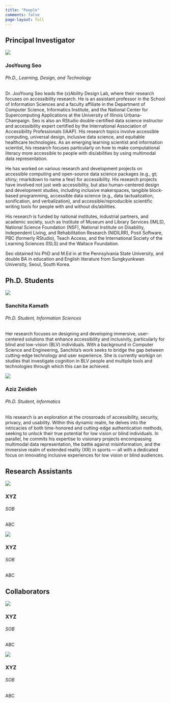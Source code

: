 ```yaml
---
title: "People"
comments: false
page-layout: full
---
```


## Principal Investigator

::: {.grid}
::: {.g-col-12 .g-col-md-12}

<div class="card mb-3">
<div class="card-body">
<img src="assets/images/js.jpg"/>
<h3 class="card-title">JooYoung Seo</h3>
<h6 class="card-subtitle text-muted">Ph.D., Learning, Design, and Technology</h6>
</div>
<div class="card-body">
<p class="card-text">Dr. JooYoung Seo leads the (x)Ability Design Lab, where their research focuses on accessibility research. He is an assistant professor in the School of Information Sciences and a faculty affiliate in the Department of Computer Science, Informatics Institute, and the National Center for Supercomputing Applications at the University of Illinois Urbana-Champaign. Seo is also an RStudio double-certified data science instructor and accessibility expert certified by the International Association of Accessibility Professionals (IAAP). His research topics involve accessible computing, universal design, inclusive data science, and equitable healthcare technologies. As an emerging learning scientist and information scientist, his research focuses particularly on how to make computational literacy more accessible to people with dis/abilities by using multimodal data representation.

He has worked on various research and development projects on accessible computing and open-source data science packages (e.g., gt; shiny; rmarkdown to name a few) for accessibility. His research projects have involved not just web accessibility, but also human-centered design and development studies, including inclusive makerspaces, tangible block-based programming, accessible data science (e.g., data tactualization, sonification, and verbalization), and accessible/reproducible scientific writing tools for people with and without dis/abilities.

His research is funded by national institutes, industrial partners, and academic society, such as Institute of Museum and Library Services (IMLS), National Science Foundation (NSF), National Institute on Disability, Independent Living, and Rehabilitation Research (NIDILRR), Posit Software, PBC (formerly RStudio), Teach Access, and the International Society of the Learning Sciences (ISLS) and the Wallace Foundation.

Seo obtained his PhD and M.Ed in  at the Pennsylvania State University, and double BA in education and English literature from Sungkyunkwan University, Seoul, South Korea.</p>
</div>
</div>

:::
:::

## Ph.D. Students
::: {.grid}
::: {.g-col-12 .g-col-md-6}

<div class="card mb-3">
<div class="card-body">
<img src="assets/images/sk.jpeg"/>
<h3 class="card-title">Sanchita Kamath</h3>
<h6 class="card-subtitle text-muted">Ph.D. Student, Information Sciences</h6>
</div>
<div class="card-body">
<p class="card-text">Her research focuses on designing and developing immersive, user-centered solutions that enhance accessibility and inclusivity, particularly for blind and low-vision (BLV) individuals. With a background in Computer Science and Engineering, Sanchita’s work seeks to bridge the gap between cutting-edge technology and user experience. She is currently workign on studies that investigate cognition in BLV people and multiple tools and technologies through which this can be achieved.</p>
</div>
</div>

:::

::: {.g-col-12 .g-col-md-6}

<div class="card mb-3">
<div class="card-body">
<img src="assets/images/az.jpeg"/>
<h3 class="card-title">Aziz Zeidieh</h3>
<h6 class="card-subtitle text-muted">Ph.D. Student, Informatics</h6>
</div>
<div class="card-body">
<p class="card-text">His research is an exploration at the crossroads of accessibility, security, privacy, and usability. Within this dynamic realm, he delves into the intricacies of both time-honored and cutting-edge authentication methods, seeking to unlock their true potential for low vision or blind individuals. In parallel, he commits his expertise to visionary projects encompassing multimodal data representation, the battle against misinformation, and the immersive realm of extended reality (XR) in sports — all with a dedicated focus on innovating inclusive experiences for low vision or blind audiences.</p>
</div>
</div>

:::

:::

## Research Assistants
::: {.grid}
::: {.g-col-12 .g-col-md-6}

<div class="card mb-3">
<div class="card-body">
<img src="assets/images/ssk.png"/>
<h3 class="card-title">XYZ</h3>
<h6 class="card-subtitle text-muted">SOB</h6>
</div>
<div class="card-body">
<p class="card-text">ABC</p>
</div>
</div>

:::

::: {.g-col-12 .g-col-md-6}

<div class="card mb-3">
<div class="card-body">
<img src="assets/images/ssk.png"/>
<h3 class="card-title">XYZ</h3>
<h6 class="card-subtitle text-muted">SOB</h6>
</div>
<div class="card-body">
<p class="card-text">ABC</p>
</div>
</div>
:::

:::

## Collaborators

::: {.grid}
::: {.g-col-12 .g-col-md-6}

<div class="card mb-3">
<div class="card-body">
<img src="assets/images/ssk.png"/>
<h3 class="card-title">XYZ</h3>
<h6 class="card-subtitle text-muted">SOB</h6>
</div>
<div class="card-body">
<p class="card-text">ABC</p>
</div>
</div>

:::

::: {.g-col-12 .g-col-md-6}

<div class="card mb-3">
<div class="card-body">
<img src="assets/images/ssk.png"/>
<h3 class="card-title">XYZ</h3>
<h6 class="card-subtitle text-muted">SOB</h6>
</div>
<div class="card-body">
<p class="card-text">ABC</p>
</div>
</div>
:::

:::